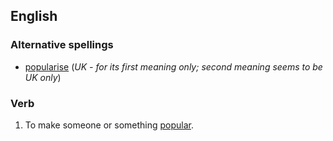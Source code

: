 ==English==

===Alternative spellings===
*[[popularise]] (''UK - for its first meaning only; second meaning seems to be UK only'')

===Verb===
{{en-infl-reg-vowel|populariz|e}}
# To make someone or something [[popular]].